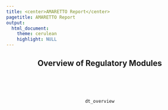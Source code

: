 ```yaml
---
title: <center>AMARETTO Report</center>
pagetitle: AMARETTO Report
output: 
  html_document:
    theme: cerulean
    highlight: NULL
---
```




<style>
  .main-container {
    max-width:  100% !important;
    padding-right: 1% !important;
    padding-left: 1% !important;
    margin-right: 1% !important;
    margin-left: 1% !important;
    table-layout: fixed !important;
  }
</style>

<center>

## Overview of Regulatory Modules
<br><br><br>
```r
dt_overview
```
<br><br><br>
</center>
